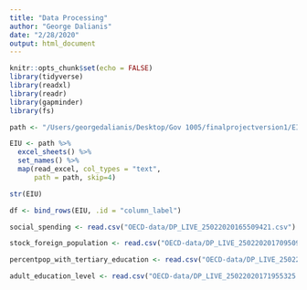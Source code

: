 ```yaml
---
title: "Data Processing"
author: "George Dalianis"
date: "2/28/2020"
output: html_document
---
```


```r
knitr::opts_chunk$set(echo = FALSE)
library(tidyverse)
library(readxl)
library(readr)
library(gapminder)
library(fs)
```

```r
path <- "/Users/georgedalianis/Desktop/Gov 1005/finalprojectversion1/EIU-data/EIU_DataBySeries_20200228194092.xlsx"

EIU <- path %>%
  excel_sheets() %>%
  set_names() %>%
  map(read_excel, col_types = "text",
      path = path, skip=4)

str(EIU)

df <- bind_rows(EIU, .id = "column_label")

social_spending <- read.csv("OECD-data/DP_LIVE_25022020165509421.csv")

stock_foreign_population <- read.csv("OECD-data/DP_LIVE_25022020170950983.csv")

percentpop_with_tertiary_education <- read.csv("OECD-data/DP_LIVE_25022020171724289.csv")

adult_education_level <- read.csv("OECD-data/DP_LIVE_25022020171955325.csv")
```

